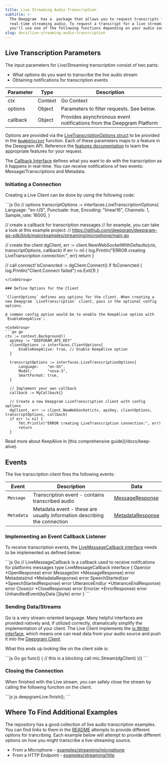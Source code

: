 ```yaml
---
title: Live Streaming Audio Transcription
subtitle: >-
  The Deepgram  has a  package that allows you to request transcripts for
  real-time streaming audio. To request a transcript for a live streaming audio,
  you'll use one of the following functions depending on your audio source:
slug: docs/live-streaming-audio-transcription
---
```



## Live Transcription Parameters

The input parameters for Live/Streaming transcription consist of two parts:

* What options do you want to transcribe the live audio stream
* Obtaining notifications for transcription events

| Parameter | Type    | Description                                                          |
| --------- | ------- | -------------------------------------------------------------------- |
| ctx       | Context | Go Context                                                           |
| options   | Object  | Parameters to filter requests. See below.                            |
| callback  | Object  | Provides asynchronous event notifications from the Deepgram Platform |

Options are provided via the [LiveTranscriptionOptions struct](https://github.com/deepgram/deepgram-go-sdk/blob/main/pkg/client/interfaces/v1/types-stream.go#L14) to be provided in the [`NewWebSocket`](https://github.com/deepgram/deepgram-go-sdk/blob/main/pkg/client/listen/client.go#L130) function. Each of these parameters maps to a feature in the Deepgram API. Reference the [features documentation](/docs/features-overview) to learn the appropriate features for your request.

The [Callback Interface](https://github.com/deepgram/deepgram-go-sdk/blob/main/pkg/api/listen/v1/websocket/interfaces/interfaces.go#L9-L18) defines what you want to do with the transcription as it happens in real-time. You can receive notifications of two events: Message/Transcriptions and Metadata.

### Initiating a Connection

Creating a Live Client can be done by using the following code:

<CodeGroup>
  ```js Go
  // options
  transcriptOptions := interfaces.LiveTranscriptionOptions{
  	Language:    "en-US",
  	Punctuate:   true,
  	Encoding:    "linear16",
  	Channels:    1,
  	Sample_rate: 16000,
  }

  // create a callback for transcription messages
  // for example, you can take a look at this example project:
  // https://github.com/deepgram/deepgram-go-sdk/blob/main/examples/streaming/microphone/main.go

  // create the client
  dgClient, err := client.NewWebSocketWithDefaults(ctx, transcriptOptions, callback)
  if err != nil {
  	log.Println("ERROR creating LiveTranscription connection:", err)
  	return
  }

  // call connect!
  bConencted := dgClient.Connect()
  if !bConencted {
  	log.Println("Client.Connect failed")
  	os.Exit(1)
  }
  ```
</CodeGroup>

### Define Options for the Client

`ClientOptions` defines any options for the client. When creating a new Deepgram `LiveTranscription` client, pass in the optional config options.

A common config option would be to enable the KeepAlive option with `EnableKeepAlive`:

<CodeGroup>
  ```go go
  ctx := context.Background()
  	apiKey := "DEEPGRAM_API_KEY"
  	clientOptions := interfaces.ClientOptions{
  		EnableKeepAlive: true, // Enable KeepAlive option
  	}

  	transcriptOptions := interfaces.LiveTranscriptionOptions{
  		Language:    "en-US",
  		Model:       "nova-3",
  		SmartFormat: true,
  	}

  	// Implement your own callback
  	callback := MyCallback{}

  	// Create a new Deepgram LiveTranscription client with config options
  	dgClient, err := client.NewWebSocket(ctx, apiKey, clientOptions, transcriptOptions, callback)
  	if err != nil {
  		fmt.Println("ERROR creating LiveTranscription connection:", err)
  		return
  	}
  ```
</CodeGroup>

<Info>
  Read more about KeepAlive in [this comprehensive guide](/docs/keep-alive).
</Info>

## Events

The live transcription client fires the following events:

| Event      | Description                                                              | Data                                                                                                                                |
| ---------- | ------------------------------------------------------------------------ | ----------------------------------------------------------------------------------------------------------------------------------- |
| `Message`  | Transcription event - contains transcribed audio                         | [MessageResponse](https://github.com/deepgram/deepgram-go-sdk/blob/main/pkg/api/listen/v1/websocket/interfaces/types.go#L89-L99)    |
| `Metadata` | Metadata event - these are usually information describing the connection | [MetadataResponse](https://github.com/deepgram/deepgram-go-sdk/blob/main/pkg/api/listen/v1/websocket/interfaces/types.go#L102-L113) |

### Implementing an Event Callback Listener

To receive transcription events, the [LiveMessageCallback interface](https://github.com/deepgram/deepgram-go-sdk/blob/main/pkg/api/listen/v1/websocket/interfaces/interfaces.go#L9-L18) needs to be implemented as defined below:

<CodeGroup>
  ```js Go
  // LiveMessageCallback is a callback used to receive notifcations for platforms messages
  type LiveMessageCallback interface {
  	Open(or *OpenResponse) error
  	Message(mr *MessageResponse) error
  	Metadata(md *MetadataResponse) error
  	SpeechStarted(ssr *SpeechStartedResponse) error
  	UtteranceEnd(ur *UtteranceEndResponse) error
  	Close(cr *CloseResponse) error
  	Error(er *ErrorResponse) error
  	UnhandledEvent(byData []byte) error
  }
  ```
</CodeGroup>

### Sending Data/Streams

Go is a very stream-oriented language. Many helpful interfaces are provided natively and, if utilized correctly, dramatically simplify the implementation of your client. The Live Client implements the [io.Writer interface](https://pkg.go.dev/io#Writer), which means one can read data from your audio source and push it into the [Deepgram Client](https://github.com/deepgram/deepgram-go-sdk/blob/main/pkg/client/listen/v1/websocket/client.go#L444).

What this ends up looking like on the client side is:

<CodeGroup>
  ```js Go
  	go func() {
  		// this is a blocking call
  		mic.Stream(dgClient)
  	}()
  ```
</CodeGroup>

### Closing the Connection

When finished with the Live stream, you can safely close the stream by calling the following function on the client.

<CodeGroup>
  ```js js
  deepgramLive.finish();
  ```
</CodeGroup>

## Where To Find Additional Examples

The repository has a good collection of live audio transcription examples. You can find links to them in the [README](https://github.com/deepgram/deepgram-go-sdk/tree/main?tab=readme-ov-file#examples) attempts to provide different options for trancribing. Each example below will attempt to provide different options on how you might transcribe a live-streaming source.

* From a Microphone - [examples/streaming/microphone](https://github.com/deepgram/deepgram-go-sdk/blob/main/examples/speech-to-text/websocket/microphone/README.md)
* From a HTTP Endpoint - [examples/streaming/http](https://github.com/deepgram/deepgram-go-sdk/blob/main/examples/streaming/http/main.go)
